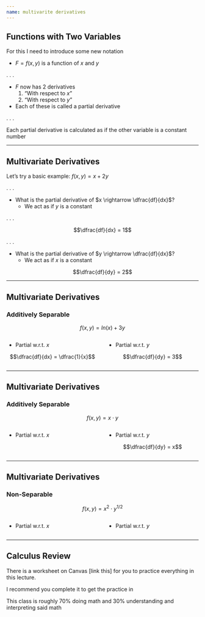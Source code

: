```yaml
---
name: multivarite derivatives
---
```


## Functions with Two Variables

For this I need to introduce some new notation

- $F = f(x,y)$ is a function of $x$ and $y$

. . . 

- $F$ now has [2 derivatives]{.h}
    1. "With respect to $x$"
    2. "With respect to $y$"
- Each of these is called a [partial derivative]{.hi}

. . . 

Each [partial derivative]{.hi} is calculated [as if the other variable is a constant number]{.hii}

---

## Multivariate Derivatives

Let's try a basic example: $f(x,y) = x + 2y$

. . .

- What is the [partial derivative of $x \rightarrow \dfrac{df}{dx}$]{.hi}?
    - We act as if [$y$ is a constant]{.hii}

. . .

$$\dfrac{df}{dx} = 1$$

. . .

- What is the [partial derivative of $y \rightarrow \dfrac{df}{dx}$]{.hi}?
    - We act as if [$x$ is a constant]{.hii}

$$\dfrac{df}{dy} = 2$$

---

## Multivariate Derivatives 

### Additively Separable

$$f(x,y) = ln(x) + 3y$$

:::: {.columns}

::: {.column width="50%"}
- Partial w.r.t. $x$

:::: {.fragment}
$$\dfrac{df}{dx} = \dfrac{1}{x}$$
::::
:::

::: {.column width="50%"}
- Partial w.r.t. $y$

:::: {.fragment}
$$\dfrac{df}{dy} = 3$$
::::

:::
::::

---

## Multivariate Derivatives

### Additively Separable

$$f(x,y) = x \cdot y$$

:::: {.columns}

::: {.column width="50%"}
- Partial w.r.t. $x$

:::: {.fragment}
\begin{align*}
\dfrac{df}{dx} &= 1 \cdot x^{1-1} \cdot y \\
&= y
\end{align*}
::::
:::

::: {.column width="50%"}
- Partial w.r.t. $y$

:::: {.fragment}
$$\dfrac{df}{dy} = x$$
::::

:::
::::

---

## Multivariate Derivatives

### Non-Separable

$$f(x,y) = x^{2} \cdot y^{1/2}$$

:::: {.columns}

::: {.column width="50%"}
- Partial w.r.t. $x$

:::: {.fragment}
\begin{align*}
\dfrac{df}{dx} &= 2x^{2-1} \cdot y^{1/2} \\
&= 2xy^{1/2}
\end{align*}
::::
:::

::: {.column width="50%"}
- Partial w.r.t. $y$

:::: {.fragment}
\begin{align*}
\dfrac{df}{dy} &= \dfrac{1}{2}y^{1/2 - 1} \cdot x^{2} \\
&= \dfrac{1}{2} \cdot \dfrac{1}{y^{1/2}} \cdot x^{2}
\end{align*}
::::

:::
::::

---

## Calculus Review

There is a worksheet on Canvas [link this] for you to practice everything in this lecture. 

I recommend you complete it to get the practice in

This class is roughly 70% doing math and 30% understanding and interpreting said math